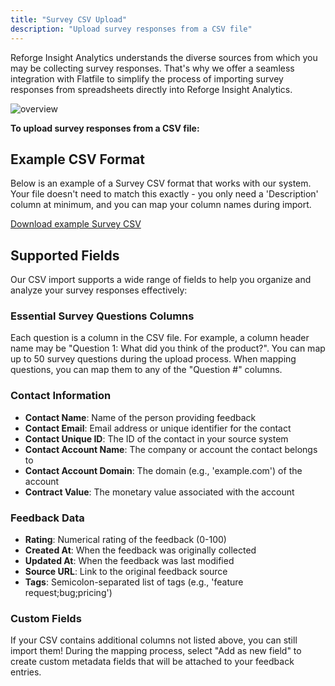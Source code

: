 ```yaml
---
title: "Survey CSV Upload"
description: "Upload survey responses from a CSV file"
---
```


Reforge Insight Analytics understands the diverse sources from which you may be collecting survey responses. That's why we offer a seamless integration with Flatfile to simplify the process of importing survey responses from spreadsheets directly into Reforge Insight Analytics.

![overview](/images/aggregation02.png)

**To upload survey responses from a CSV file:**

## Example CSV Format

Below is an example of a Survey CSV format that works with our system. Your file doesn't need to match this exactly - you only need a 'Description' column at minimum, and you can map your column names during import.

<a href="files/example-survey-import.csv" download>
  Download example Survey CSV
</a>

## Supported Fields

Our CSV import supports a wide range of fields to help you organize and analyze your survey responses effectively:

### Essential Survey Questions Columns

Each question is a column in the CSV file. For example, a column header name may be "Question 1: What did you think of the product?". You can map up to 50 survey questions during the upload process.
When mapping questions, you can map them to any of the "Question #" columns.

### Contact Information

- **Contact Name**: Name of the person providing feedback
- **Contact Email**: Email address or unique identifier for the contact
- **Contact Unique ID**: The ID of the contact in your source system
- **Contact Account Name**: The company or account the contact belongs to
- **Contact Account Domain**: The domain (e.g., 'example.com') of the account
- **Contract Value**: The monetary value associated with the account

### Feedback Data

- **Rating**: Numerical rating of the feedback (0-100)
- **Created At**: When the feedback was originally collected
- **Updated At**: When the feedback was last modified
- **Source URL**: Link to the original feedback source
- **Tags**: Semicolon-separated list of tags (e.g., 'feature request;bug;pricing')

### Custom Fields

If your CSV contains additional columns not listed above, you can still import them! During the mapping process, select "Add as new field" to create custom metadata fields that will be attached to your feedback entries.
